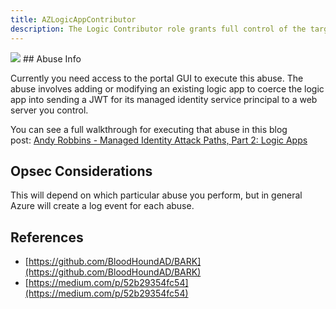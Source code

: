 ---
title: AZLogicAppContributor
description: The Logic Contributor role grants full control of the target Logic App. This includes the ability to execute arbitrary commands on the Logic App.
---

<Frame>
  <img src="/hc/images/image-2-1.png"/>
</Frame>
## Abuse Info

Currently you need access to the portal GUI to execute this abuse. The abuse involves adding or modifying an existing logic app to coerce the logic app into sending a JWT for its managed identity service principal to a web server you control.

You can see a full walkthrough for executing that abuse in this blog post: [Andy Robbins - Managed Identity Attack Paths, Part 2: Logic Apps](https://medium.com/p/52b29354fc54)

## Opsec Considerations
This will depend on which particular abuse you perform, but in general Azure will create a log event for each abuse.

## References

* [https://github.com/BloodHoundAD/BARK](https://github.com/BloodHoundAD/BARK)
* [https://medium.com/p/52b29354fc54](https://medium.com/p/52b29354fc54)

